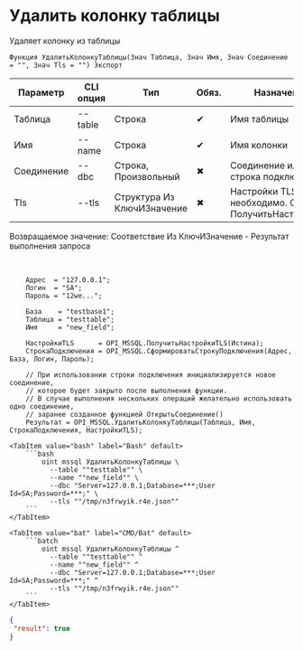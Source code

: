 ﻿---
sidebar_position: 5
description: Удалить колонку таблицы и другие функции для работы с MSSQL в Открытом пакете интеграций - бесплатной open-source библиотеке интеграций для 1С:Предприятие 8, OneScript и CLI
keywords: [1C, 1С, 1С:Предприятие, 1С:Предприятие 8.3, API, Интеграция, Сервисы, Обмен, OneScript, CLI, MSSQL]
---


# Удалить колонку таблицы
 Удаляет колонку из таблицы



`Функция УдалитьКолонкуТаблицы(Знач Таблица, Знач Имя, Знач Соединение = "", Знач Tls = "") Экспорт`

  | Параметр | CLI опция | Тип | Обяз. | Назначение |
  |-|-|-|-|-|
  | Таблица | --table | Строка | &#x2714; | Имя таблицы |
  | Имя | --name | Строка | &#x2714; | Имя колонки |
  | Соединение | --dbc | Строка, Произвольный | &#x2716; | Соединение или строка подключения |
  | Tls | --tls | Структура Из КлючИЗначение | &#x2716; | Настройки TLS, если необходимо. См. ПолучитьНастройкиTls |

  
  Возвращаемое значение:   Соответствие Из КлючИЗначение - Результат выполнения запроса

<br/>




```bsl title="Пример использования для 1С:Предприятие/OneScript"
    Адрес  = "127.0.0.1";
    Логин  = "SA";
    Пароль = "12we...";

    База    = "testbase1";
    Таблица = "testtable";
    Имя     = "new_field";

    НастройкиTLS      = OPI_MSSQL.ПолучитьНастройкиTLS(Истина);
    СтрокаПодключения = OPI_MSSQL.СформироватьСтрокуПодключения(Адрес, База, Логин, Пароль);

    // При использовании строки подключения инициализируется новое соединение,
    // которое будет закрыто после выполнения функции.
    // В случае выполнения нескольких операций желательно использовать одно соединение,
    // заранее созданное функцией ОткрытьСоединение()
    Результат = OPI_MSSQL.УдалитьКолонкуТаблицы(Таблица, Имя, СтрокаПодключения, НастройкиTLS);
```
    

 <Tabs>
  
    <TabItem value="bash" label="Bash" default>
        ```bash
            oint mssql УдалитьКолонкуТаблицы \
              --table ""testtable"" \
              --name ""new_field"" \
              --dbc "Server=127.0.0.1;Database=***;User Id=SA;Password=***;" \
              --tls ""/tmp/n3frwyik.r4e.json""
        ```
    </TabItem>
  
    <TabItem value="bat" label="CMD/Bat" default>
        ```batch
            oint mssql УдалитьКолонкуТаблицы ^
              --table ""testtable"" ^
              --name ""new_field"" ^
              --dbc "Server=127.0.0.1;Database=***;User Id=SA;Password=***;" ^
              --tls ""/tmp/n3frwyik.r4e.json""
        ```
    </TabItem>
</Tabs>


```json title="Результат"
{
 "result": true
}
```
